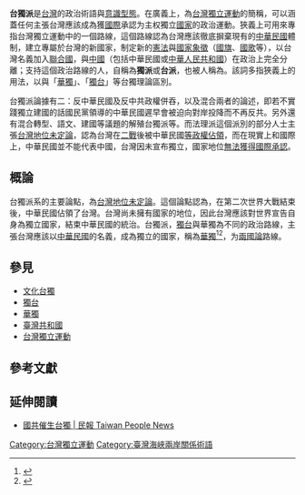 {{Distinguish|台灣獨立運動}}
{{臺灣獨立}}
'''台獨派'''是[[台灣|台灣]]的政治術語與[[意識型態|意識型態]]。在廣義上，為[[台灣獨立運動|台灣獨立運動]]的簡稱，可以涵蓋任何主張台灣應該成為獲[[國際|國際]]承認为主权獨立[[國家|國家]]的政治運動。狹義上可用來專指台灣獨立運動中的一個路線，這個路線認為台灣應該徹底摒棄現有的[[中華民國|中華民國]]體制，建立專屬於台灣的新國家，制定新的[[憲法|憲法]]與[[國家象徵|國家象徵]]（[[國旗|國旗]]、[[國歌|國歌]]等），以台灣名義加入[[聯合國|聯合國]]，與[[中國|中國]]（包括中華民國或[[中華人民共和國|中華人民共和國]]）在政治上完全分離；支持這個政治路線的人，自稱為'''獨派'''或'''台派'''，也被人稱為{{cn|'''台獨基本教義派'''、'''深綠台獨派'''、'''狹義台獨'''、'''極獨派'''或'''傳統台獨'''}}。該詞多指狹義上的用法，以與「[[華獨|華獨]]」、「[[獨台|獨台]]」等台獨理論區別。

台獨派論據有二：反中華民國及反中共政權併吞，以及混合兩者的論述，即若不實踐獨立建國的話國民黨領導的中華民國遲早會被迫向對岸投降而不再反共。另外還有混合轉型、語文、建國等議題的解殖台獨派等。而法理派這個派別的部分人士主張[[台灣地位未定論|台灣地位未定論]]，認為台灣在[[第二次世界大戰|二戰]]後被中華民國[[軍事佔領|等政權佔領]]，而在現實上和國際上，中華民國並不能代表中國，台灣因未宣布獨立，國家地位[[有限承认国家列表|無法獲得國際承認]]。

==概論==
台獨派系的主要論點，為[[台灣地位未定論|台灣地位未定論]]。這個論點認為，在第二次世界大戰結束後，中華民國佔領了台灣。台灣尚未擁有國家的地位，因此台灣應該對世界宣告自身為獨立國家，結束中華民國的統治。台獨派，[[獨台|獨台]]與華獨為不同的政治路線，主張台灣應該以[[中華民國|中華民國]]的名義，成為獨立的國家，稱為[[華獨|華獨]]<ref>{{cite news | title = 一張圖告訴你華獨和台獨的差異！網友讚：完全說出重點 | url = http://news.ltn.com.tw/news/politics/breakingnews/1575981 | newspaper = [[自由時報|自由時報]] | location = [[臺北市|臺北市]] | date = 2016年1月17日 | accessdate = 2016年5月21日 | archive-date = 2020年9月18日 | archive-url = https://web.archive.org/web/20200918053054/https://news.ltn.com.tw/news/politics/breakingnews/1575981 | dead-url = no }}</ref><ref>{{cite news|title=台獨還華獨？林昶佐「這樣」判斷蔡英文|url=http://news.ltn.com.tw/news/politics/breakingnews/1611003|accessdate=2016-08-20|agency=自由時報|date=2016-02-23|archive-date=2020-09-18|archive-url=https://web.archive.org/web/20200918115227/https://news.ltn.com.tw/news/politics/breakingnews/1611003|dead-url=no}}</ref>，为[[兩國論|兩國論]]路線。

==參見== 
*[[文化台獨|文化台獨]]
*[[獨台|獨台]]
*[[華獨|華獨]] 
*[[臺灣共和國|臺灣共和國]]
*[[台灣獨立運動|台灣獨立運動]]

==參考文獻==
{{reflist}}

== 延伸閱讀 ==
* [http://www.peoplenews.tw/news/658b6601-54e4-4398-b685-d9d5b0a8425d 國共催生台獨 | 民報 Taiwan People News] {{Wayback|url=http://www.peoplenews.tw/news/658b6601-54e4-4398-b685-d9d5b0a8425d |date=20200918170355 }}

{{臺灣海峽兩岸主題}}

[[Category:台灣獨立運動|Category:台灣獨立運動]]
[[Category:臺灣海峽兩岸關係術語|Category:臺灣海峽兩岸關係術語]]
